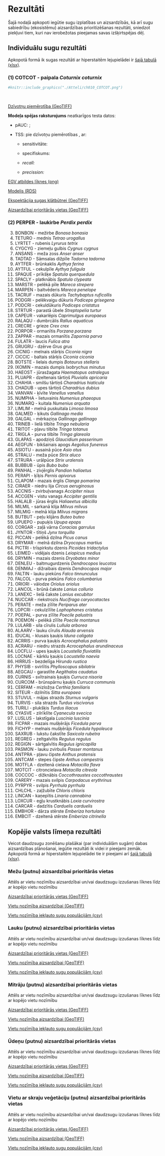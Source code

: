 # Rezultāti {#Chapter10}

Šajā nodaļā apkopoti iegūtie sugu izplatības un aizsardzībās, kā arī sugu sabiedrību (ekosistēmu) aizsardzības prioritizēšanas rezultāti, sniedzot piekļuvi tiem, kuri nav ierobežotas pieejamas savas izšķirtspējas dēļ.

## Individuālu sugu rezultāti {#Chapter10.1}

Apkopotā formā ik sugas rezultāti ar hiperstaitēm lejupielādei ir [šajā tabulā (xlsx)]().



### (1) COTCOT - paipala *Coturnix coturnix*


```r
#knitr::include_graphics("./Atteli/ch010_COTCOT.png")
```


<br>


[Dzīvotņu piemērotība (GeoTIFF)]()

**Modeļa spējas raksturojums** neatkarīgos testa datos:

- pAUC: ;

- TSS: pie dzīvotņu piemērotības , ar:

  - sensitivitāte: 
  
  - specifiskums: 
  
  - *recall:* 
  
  - *precission:* 

[EGV atbildes līknes (png)]()

[Modelis (RDS)]()

[Ekspektācija sugas klātbūtnei (GeoTIFF)]()

[Aizsardzībai prioritārās vietas (GeoTIFF)]()


### (2) PERPER - laukirbe *Perdix perdix*

(3) BONBON - mežirbe *Bonasa bonasia*
(5) TETURO - mednis *Tetrao urogallus*
(6) LYRTET - rubenis *Lyrurus tetrix*
(9) CYGCYG - ziemeļu gulbis *Cygnus cygnus*
(15) ANSANS - meža zoss *Anser anser*
(32) TADTAD - Sāmsalas dižpīle *Tadorna tadorna*
(35) AYTFER - brūnkaklis *Aythya ferina*
(37) AYTFUL - cekulpīle *Aythya fuligula*
(39) SPAQUE - prīkšķe *Spatula querquedula*
(40) SPACLY - platknābis *Spatula clypeata*
(41) MARSTR - pelēkā pīle *Mareca strepera*
(42) MARPEN - baltvēderis *Mareca penelope*
(46) TACRUF - mazais dūkuris *Tachybaptus ruficollis*
(47) PODGRI - pelēkvaigu dūkuris *Podiceps grisegena*
(48) PODCRI - cekuldūkuris *Podiceps cristatus*
(54) STRTUR - parastā ūbele *Streptopelia turtur*
(58) CAPEUR - vakarlēpis *Caprimulgus europaeus*
(61) RALAQU - dumbrcālis *Rallus aquaticus*
(62) CRECRE - grieze *Crex crex*
(63) PORPOR - ormanītis *Porzana porzana*
(64) ZAPPAR - mazais ormanītis *Zapornia parva*
(67) FULATR - laucis *Fulica atra*
(68) GRUGRU - dzērve *Grus grus*
(78) CICNIG - melnais stārķis *Ciconia nigra*
(79) CICCIC - baltais stārķis *Ciconia ciconia*
(82) BOTSTE - lielais dumpis *Botaurus stellaris*
(83) IXOMIN - mazais dumpis *Ixobrychus minutus*
(95) HAEOST - jūrasžagata *Haematopus ostralegus*
(99) PLUAPR - dzeltenais tārtiņš *Pluvialis apricaria*
(102) CHAHIA - smilšu tārtiņš *Charadrius hiaticula*
(103) CHADUB - upes tārtiņš *Charadrius dubius*
(106) VANVAN - ķīvīte *Vanellus vanellus*
(107) NUMPHA - lietuvainis *Numenius phaeopus*
(108) NUMARQ - kuitala *Numenius arquata*
(110) LIMLIM - melnā puskuitala *Limosa limosa*
(124) GALMED - ķikuts *Gallinago media*
(125) GALGAL - mērkaziņa *Gallinago gallinago*
(133) TRINEB - lielā tilbīte *Tringa nebularia*
(134) TRITOT - pļavu tilbīte *Tringa totanus*
(135) TRIGLA - purva tilbīte *Tringa glareola*
(174) GLAPAS - apodziņš *Glaucidium passerinum*
(176) AEGFUN - bikšainais apogs *Aegolius funereus*
(178) ASIOTU - ausainā pūce *Asio otus*
(180) STRALU - meža pūce *Strix aluco*
(181) STRURA - urālpūce *Strix uralensis*
(184) BUBBUB - ūpis *Bubo bubo*
(185) PANHAL - zivjērglis *Pandion haliaetus*
(187) PERAPI - ķīķis *Pernis apivorus*
(191) CLAPOM - mazais ērglis *Clanga pomarina*
(197) CIRAER - niedru lija *Circus aeruginosus*
(201) ACCNIS - zvirbuļvanags *Accipiter nisus*
(202) ACCGEN - vistu vanags *Accipiter gentilis*
(203) HALALB - jūras ērglis *Haliaeetus albicilla*
(204) MILMIL - sarkanā klija *Milvus milvus*
(205) MILMIG - melnā klija *Milvus migrans*
(207) BUTBUT - peļu klijāns *Buteo buteo*
(208) UPUEPO - pupuķis *Upupa epops*
(210) CORGAR - zaļā vārna *Coracias garrulus*
(212) JYNTOR - tītiņš *Jynx torquilla*
(213) PICCAN - pelēkā dzilna *Picus canus*
(215) DRYMAR - melnā dzilna *Dryocopus martius*
(216) PICTRI - trīspirkstu dzenis *Picoides tridactylus*
(217) LEIMED - vidējais dzenis *Leiopicus medius*
(218) DRYMIN - mazais dzenis *Dryobates minor*
(219) DENLEU - baltmugurdzenis *Dendrocopos leucotos*
(220) DENMAJ - dižraibais dzenis *Dendrocopos major*
(221) FALTIN - lauku piekūns *Falco tinnunculus*
(223) FALCOL - purva piekūns *Falco columbarius*
(228) ORIORI - vālodze *Oriolus oriolus*
(229) LANCOL - brūnā čakste *Lanius collurio*
(233) LANEXC - lielā čakste *Lanius excubitor*
(237) NUCCAR - riekstrozis *Nucifraga caryocatactes*
(242) PERATE - meža zīlīte *Periparus ater*
(243) LOPCRI - cekulzīlīte *Lophophanes cristatus*
(244) POEPAL - purva zīlīte *Poecile palustris*
(245) POEMON - pelēkā zīlīte *Poecile montanus*
(252) LULARB - sila cīrulis *Lullula arborea*
(253) ALAARV - lauku cīrulis *Alauda arvensis*
(256) IDUCAL - klusais ķauķis *Iduna caligata*
(261) ACRRIS - purva ķauķis *Acrocephalus palustris*
(264) ACRARU - niedru strazds *Acrocephalus arundinaceus*
(268) LOCFLU - upes ķauķis *Locustella fluviatilis*
(269) LOCNAE - kārklu ķauķis *Locustella naevia*
(272) HIRRUS - bezdelīga *Hirundo rustica*
(274) PHYSIB - svirlītis *Phylloscopus sibilatrix*
(284) AEGCAU - garastīte *Aegithalos caudatus*
(288) CURNIS - svītrainais ķauķis *Curruca nisoria*
(290) CURCOM - brūnspārnu ķauķis *Curruca communis*
(292) CERFAM - mizložņa *Certhia familiaris*
(293) SITEUR - dzilnītis *Sitta europaea*
(296) STUVUL - mājas strazds *Sturnus vulgaris*
(299) TURVIS - sila strazds *Turdus viscivorus*
(301) TURILI - plukšķis *Turdus iliacus*
(308) CYASVE - zilrīklīte *Cyanecula svecica*
(309) LUSLUS - lakstīgala *Luscinia luscinia*
(313) FICPAR - mazais mušķērājs *Ficedula parva*
(314) FICHYP - melnais mušķērājs *Ficedula hypoleuca*
(318) SAXRUB - lukstu čakstīte *Saxicola rubetra*
(324) REGREG - zeltgalvītis *Regulus regulus*
(325) REGIGN - sārtgalvītis *Regulus ignicapilla*
(330) PASMON - lauku zvirbulis *Passer montanus*
(333) ANTPRA - pļavu čipste *Anthus pratensis*
(337) ANTCAM - stepes čipste *Anthus campestris*
(338) MOTFLA - dzeltenā cielava *Motacilla flava*
(340) MOTCIT - citroncielava *Motacilla citreola*
(344) COCCOC - dižknābis *Coccothraustes coccothraustes*
(345) CARERY - mazais svilpis *Carpodacus erythrinus*
(347) PYRPYR - svilpis *Pyrrhula pyrrhula*
(348) CHLCHL - zaļžubīte *Chloris chloris*
(350) LINCAN - kaņepītis *Linaria cannabina*
(353) LOXCUR - egļu krustknābis *Loxia curvirostra*
(355) CARCAR - dadzītis *Carduelis carduelis*
(362) EMBHOR - dārza stērste *Emberiza hortulana*
(363) EMBCIT - dzeltenā stērste *Emberiza citrinella*

## Kopējie valsts līmeņa rezultāti {#Chapter10.2}

Veicot daudzsugu zonēšanu plašākai (par individuālām sugām) dabas aizsardzības plānošanai, iegūtie rezultāti ik videi ir pieejami zemāk. Apkopotā formā ar hiperstaitēm lejupielādei tie ir pieejami arī [šajā tabulā (xlsx)]().


### Mežu (putnu) aizsardzībai prioritārās vietas {#Chapter10.2.1}

Attēls ar vietu nozīmību aizsardzībai un/vai daudzsugu izzušanas līknes līdz ar kopējo vietu nozīmību

[Aizsardzībai prioritārās vietas (GeoTIFF)]()

[Vietu nozīmība aizsardzībai (GeoTIFF)]()

[Vietu nozīmība iekļauto sugu populācijām (csv)]()



### Lauku (putnu) aizsardzībai prioritārās vietas {#Chapter10.2.2}

Attēls ar vietu nozīmību aizsardzībai un/vai daudzsugu izzušanas līknes līdz ar kopējo vietu nozīmību

[Aizsardzībai prioritārās vietas (GeoTIFF)]()

[Vietu nozīmība aizsardzībai (GeoTIFF)]()

[Vietu nozīmība iekļauto sugu populācijām (csv)]()



### Mitrāju (putnu) aizsardzībai prioritārās vietas {#Chapter10.2.3}

Attēls ar vietu nozīmību aizsardzībai un/vai daudzsugu izzušanas līknes līdz ar kopējo vietu nozīmību

[Aizsardzībai prioritārās vietas (GeoTIFF)]()

[Vietu nozīmība aizsardzībai (GeoTIFF)]()

[Vietu nozīmība iekļauto sugu populācijām (csv)]()



### Ūdeņu (putnu) aizsardzībai prioritārās vietas {#Chapter10.2.4}

Attēls ar vietu nozīmību aizsardzībai un/vai daudzsugu izzušanas līknes līdz ar kopējo vietu nozīmību

[Aizsardzībai prioritārās vietas (GeoTIFF)]()

[Vietu nozīmība aizsardzībai (GeoTIFF)]()

[Vietu nozīmība iekļauto sugu populācijām (csv)]()



### Vietu ar skraju veģetāciju (putnu) aizsardzībai prioritārās vietas {#Chapter10.2.5}

Attēls ar vietu nozīmību aizsardzībai un/vai daudzsugu izzušanas līknes līdz ar kopējo vietu nozīmību

[Aizsardzībai prioritārās vietas (GeoTIFF)]()

[Vietu nozīmība aizsardzībai (GeoTIFF)]()

[Vietu nozīmība iekļauto sugu populācijām (csv)]()

